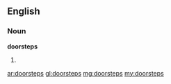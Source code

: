 ==English==

===Noun===
'''doorsteps'''

# {{plural of|[[doorstep]]}}

[[ar:doorsteps]]
[[gl:doorsteps]]
[[mg:doorsteps]]
[[my:doorsteps]]